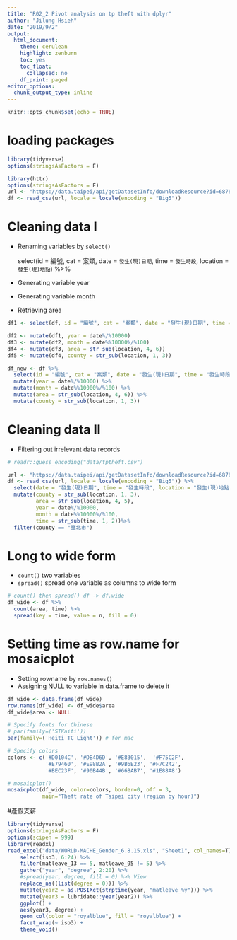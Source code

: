 ```yaml
---
title: "R02_2 Pivot analysis on tp theft with dplyr"
author: "Jilung Hsieh"
date: "2019/9/2"
output:
  html_document:
    theme: cerulean
    highlight: zenburn
    toc: yes
    toc_float:
      collapsed: no
    df_print: paged
editor_options:
  chunk_output_type: inline
---
```


```r
knitr::opts_chunk$set(echo = TRUE)
```


# loading packages
```r
library(tidyverse)
options(stringsAsFactors = F)
```

```r
library(httr)
options(stringsAsFactors = F)
url <- "https://data.taipei/api/getDatasetInfo/downloadResource?id=68785231-d6c5-47a1-b001-77eec70bec02&rid=93d9bc2d-af08-4db7-a56b-9f0a49226fa3"
df <- read_csv(url, locale = locale(encoding = "Big5"))
```

# Cleaning data I
- Renaming variables by `select()`

    select(id = 編號, 
           cat = 案類, 
           date = `發生(現)日期`, 
           time = `發生時段`, 
           location = `發生(現)地點`) %>%

- Generating variable year
- Generating variable month
- Retrieving area


```r
df1 <- select(df, id = "編號", cat = "案類", date = "發生(現)日期", time = "發生時段", location = "發生(現)地點")

df2 <- mutate(df1, year = date%/%10000)
df3 <- mutate(df2, month = date%%10000%/%100)
df4 <- mutate(df3, area = str_sub(location, 4, 6))
df5 <- mutate(df4, county = str_sub(location, 1, 3))

```

```r
df_new <- df %>%
  select(id = "編號", cat = "案類", date = "發生(現)日期", time = "發生時段", location = "發生(現)地點") %>%
  mutate(year = date%/%10000) %>%
  mutate(month = date%%10000%/%100) %>%
  mutate(area = str_sub(location, 4, 6)) %>%
  mutate(county = str_sub(location, 1, 3)) 

```

# Cleaning data II
- Filtering out irrelevant data records

```r
# readr::guess_encoding("data/tptheft.csv")

url <- "https://data.taipei/api/getDatasetInfo/downloadResource?id=68785231-d6c5-47a1-b001-77eec70bec02&rid=93d9bc2d-af08-4db7-a56b-9f0a49226fa3"
df <- read_csv(url, locale = locale(encoding = "Big5")) %>% 
  select(date = "發生(現)日期", time = "發生時段", location = "發生(現)地點") %>%
  mutate(county = str_sub(location, 1, 3), 
         area = str_sub(location, 4, 5),
         year = date%/%10000,
         month = date%%10000%/%100,
         time = str_sub(time, 1, 2))%>% 
  filter(county == "臺北市")
```


# Long to wide form
- `count()` two variables
- `spread()` spread one variable as columns to wide form

```r
# count() then spread() df -> df.wide
df_wide <- df %>%
  count(area, time) %>% 
  spread(key = time, value = n, fill = 0) 

```


# Setting time as row.name for mosaicplot
- Setting rowname by `row.names()`
- Assigning NULL to variable in data.frame to delete it
```r
df_wide <- data.frame(df_wide)
row.names(df_wide) <- df_wide$area
df_wide$area <- NULL
```

```r

# Specify fonts for Chinese
# par(family=('STKaiti')) 
par(family=('Heiti TC Light')) # for mac

# Specify colors
colors <- c('#D0104C', '#DB4D6D', '#E83015',  '#F75C2F',
            '#E79460', '#E98B2A', '#9B6E23', '#F7C242',
            '#BEC23F', '#90B44B', '#66BAB7', '#1E88A8')

# mosaicplot()
mosaicplot(df_wide, color=colors, border=0, off = 3,
           main="Theft rate of Taipei city (region by hour)")

```

#產假支薪

```r
library(tidyverse)
options(stringsAsFactors = F)
options(scipen = 999)
library(readxl)
read_excel("data/WORLD-MACHE_Gender_6.8.15.xls", "Sheet1", col_names=T) %>% 
    select(iso3, 6:24) %>%
    filter(matleave_13 == 5, matleave_95 != 5) %>% 
    gather("year", "degree", 2:20) %>% 
    #spread(year, degree, fill = 0) %>% View
    replace_na((list(degree = 0))) %>%
    mutate(year2 = as.POSIXct(strptime(year, "matleave_%y"))) %>% 
    mutate(year3 = lubridate::year(year2)) %>% 
    ggplot() +
    aes(year3, degree) +
    geom_col(color = "royalblue", fill = "royalblue") +
    facet_wrap(~ iso3) +
    theme_void()
    

```